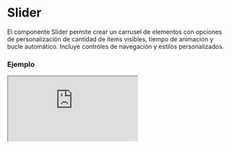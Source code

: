 
# Slider

El componente Slider permite crear un carrusel de elementos con opciones de personalización de cantidad de ítems visibles, tiempo de animación y bucle automático. Incluye controles de navegación y estilos personalizados.

### Ejemplo

<Iframe src="https://fenextjs-component-storybook.vercel.app/iframe.html?args=&id=component-slider--index&viewMode=story" />

### Importacion

Para importar el componente Slider, se puede hacer desde fenextjs

```tsx copy
import { Slider } from "fenextjs";
```

### Parametros

| Parametro | Tipo | Requerido | Default | Descripcion |
| --------- | ---- | --------- | ------- | ----------- |
| className | string | no | '' | Clase CSS para personalizar el contenedor principal del componente Slider. |
| classNameContent | string | no | '' | Clase CSS para personalizar el contenedor de contenido del slider. |
| classNameItem | string | no | '' | Clase CSS para personalizar cada ítem dentro del slider. |
| classNameDogs | string | no | '' | Clase CSS para personalizar el contenedor de elementos de slider. |
| classNameDog | string | no | '' | Clase CSS para personalizar un elemento individual dentro del contenedor de slider. |
| classNameArrows | string | no | '' | Clase CSS para personalizar las flechas de navegación del slider. |
| classNameArrowPre | string | no | '' | Clase CSS para personalizar la flecha de navegación anterior. |
| classNameArrowNext | string | no | '' | Clase CSS para personalizar la flecha de navegación siguiente. |
| items | ReactNode[] | no | [] | Arreglo de elementos que se mostrarán dentro del slider. |
| nItemsDesktop | number | no | 3 | Número de elementos visibles en pantallas de escritorio. |
| nItemsTable | number | no | 2 | Número de elementos visibles en pantallas de tabletas. |
| nItemsPhone | number | no | 1 | Número de elementos visibles en pantallas de teléfonos. |
| timeDelay | number | no | 4000 | Tiempo de espera en milisegundos antes de avanzar automáticamente al siguiente ítem. |
| timeAnimation | number | no | 500 | Duración de la animación en milisegundos para mover el slider. |
| loop | boolean | no | true | Determina si el slider se reproduce en bucle o se detiene al final. |
| separationItems | number | no | 16 | Espacio de separación en píxeles entre cada ítem del slider. |

### Storybook

Para ver el storybook del componente lo puede hacer con este [link](https://fenextjs-component-storybook.vercel.app/?path=/story/component-slider--index)

### Usos

- Uso básico del Slider

```tsx copy
<Slider items={[<Item1 />, <Item2 />, <Item3 />]} />
```

- Slider con 4 ítems en escritorio y 2 en tablet

```tsx copy
<Slider nItemsDesktop={4} nItemsTable={2} />
```

- Slider con animación de 1 segundo y sin bucle

```tsx copy
<Slider timeAnimation={1000} loop={false} />
```

- Slider con espacio de separación de 32px entre ítems

```tsx copy
<Slider separationItems={32} />
```

